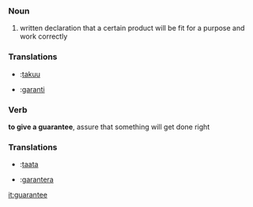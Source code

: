 ===Noun===
#written declaration that a certain product will be fit for a purpose and work correctly


===Translations===
*{{fi}}:[[takuu]]
*{{sv}}:[[garanti]]

===Verb===
'''to give a guarantee''', assure that something will get done right


===Translations===
*{{fi}}:[[taata]]
*{{sv}}:[[garantera]]

[[it:guarantee]]